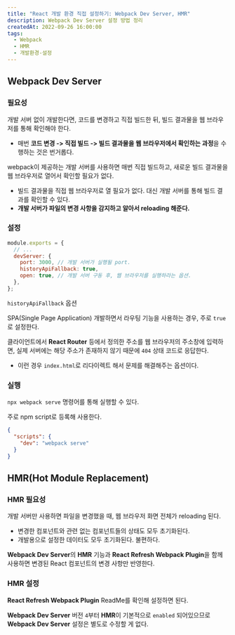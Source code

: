 ```yaml
---
title: "React 개발 환경 직접 설정하기: Webpack Dev Server, HMR"
description: Webpack Dev Server 설정 방법 정리
createdAt: 2022-09-26 16:00:00
tags:
  - Webpack
  - HMR
  - 개발환경-설정
---
```


## Webpack Dev Server

### 필요성

개발 서버 없이 개발한다면, 코드를 변경하고 직접 빌드한 뒤, 빌드 결과물을 웹 브라우저를 통해 확인해야 한다.

- 매번 **코드 변경 -> 직접 빌드 -> 빌드 결과물을 웹 브라우저에서 확인하는 과정**을 수행하는 것은 번거롭다.

webpack이 제공하는 개발 서버를 사용하면 매번 직접 빌드하고, 새로운 빌드 결과물을 웹 브라우저로 열어서 확인할 필요가 없다.

- 빌드 결과물을 직접 웹 브라우저로 열 필요가 없다. 대신 개발 서버를 통해 빌드 결과를 확인할 수 있다.
- **개발 서버가 파일의 변경 사항을 감지하고 알아서 reloading 해준다.**

### 설정

```js title="webpack.config.js" showLineNumbers
module.exports = {
  // ...
  devServer: {
    port: 3000, // 개발 서버가 실행될 port.
    historyApiFallback: true,
    open: true, // 개발 서버 구동 후, 웹 브라우저를 실행하라는 옵션.
  },
};
```

`historyApiFallback` 옵션

SPA(Single Page Application) 개발하면서 라우팅 기능을 사용하는 경우, 주로 `true`로 설정한다.

클라이언트에서 **React Router** 등에서 정의한 주소를 웹 브라우저의 주소창에 입력하면, 실제 서버에는 해당 주소가 존재하지 않기 때문에 `404` 상태 코드로 응답한다.

- 이런 경우 `index.html`로 리다이렉트 해서 문제를 해결해주는 옵션이다.

### 실행

`npx webpack serve` 명령어를 통해 실행할 수 있다.

주로 npm script로 등록해 사용한다.

```json title="package.json" showLineNumbers
{
  "scripts": {
    "dev": "webpack serve"
  }
}
```

## HMR(Hot Module Replacement)

### HMR 필요성

개발 서버만 사용하면 파일을 변경했을 때, 웹 브라우저 화면 전체가 reloading 된다.

- 변경한 컴포넌트와 관련 없는 컴포넌트들의 상태도 모두 초기화된다.
- 개발용으로 설정한 데이터도 모두 초기화된다. 불편하다.

**Webpack Dev Server**의 **HMR** 기능과 **React Refresh Webpack Plugin**을 함께 사용하면 변경된 React 컴포넌트의 변경 사항만 반영한다.

### HMR 설정

**React Refresh Webpack Plugin** ReadMe를 확인해 설정하면 된다.

**Webpack Dev Server** 버전 `4`부터 **HMR**이 기본적으로 `enabled` 되어있으므로 **Webpack Dev Server** 설정은 별도로 수정할 게 없다.
